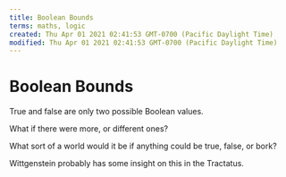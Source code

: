```yaml
---
title: Boolean Bounds
terms: maths, logic
created: Thu Apr 01 2021 02:41:53 GMT-0700 (Pacific Daylight Time)
modified: Thu Apr 01 2021 02:41:53 GMT-0700 (Pacific Daylight Time)
---
```


# Boolean Bounds

True and false are only two possible Boolean values.

What if there were more, or different ones?

What sort of a world would it be if anything could be true, false, or bork?

Wittgenstein probably has some insight on this in the Tractatus.
